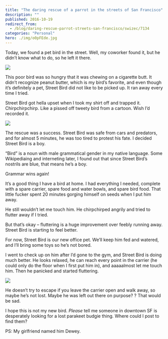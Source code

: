 ```yaml
---
title: "The daring rescue of a parrot in the streets of San Francisco"
description: ""
published: 2016-10-19
redirect_from:
  - /blog/daring-rescue-parrot-streets-san-francisco/swizec/7134
categories: "Personal"
hero: ./img/o0pFEde.jpg
---
```


Today, we found a pet bird in the street. Well, my coworker found it, but he didn’t know what to do, so he left it there.

![](./img/o0pFEde.jpg)

This poor bird was so hungry that it was chewing on a cigarette butt. It didn’t recognize peanut butter, which is my bird’s favorite, and even though it’s definitely a pet, Street Bird did not like to be picked up. It ran away every time I tried.

Street Bird got hella upset when I took my shirt off and trapped it. Chirpchirpchirp. Like a pissed off tweety bird from a cartoon. Wish I’d recorded it.

![](./img/HlR0HCS.jpg)

The rescue was a success. Street Bird was safe from cars and predators, and for almost 5 minutes, he was too tired to protest his fate. I decided Street Bird is a boy.

“Bird” is a noun with male grammatical gender in my native language. Some Wikipediaing and interneting later, I found out that since Street Bird’s nostrils are blue, that means he’s a boy.

Grammar wins again!

It’s a good thing I have a bird at home. I had everything I needed, complete with a spare carrier, spare food and water bowls, and spare bird food. That little fucker spent 20 minutes gorging himself on seeds when I put him away.

He still wouldn’t let me touch him. He chirpchirped angrily and tried to flutter away if I tried.

But that’s okay – fluttering is a huge improvement over feebly running away. Street Bird is starting to feel better.

For now, Street Bird is our new office pet. We’ll keep him fed and watered, and I’ll bring some toys so he’s not bored.

I went to check up on him after I’d gone to the gym, and Street Bird is doing much better. He looks relaxed, he can reach every point in the carrier (he could only do the floor when I first put him in), and aaaaalmost let me touch him. Then he panicked and started fluttering.

![](./img/xfvXGWy.jpg)

He doesn’t try to escape if you leave the carrier open and walk away, so maybe he’s not lost. Maybe he was left out there on purpose? ? That would be sad.

I hope this is not my new bird. _Please_ tell me someone in downtown SF is desperately looking for a lost parakeet budgie thing. Where could I post to find them?

PS: My girlfriend named him Dewey.

